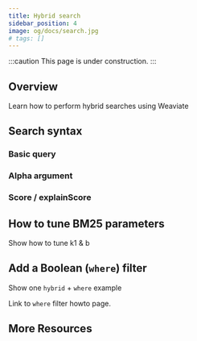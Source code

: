 ```yaml
---
title: Hybrid search
sidebar_position: 4
image: og/docs/search.jpg
# tags: []
---
```


:::caution This page is under construction.
:::

## Overview

Learn how to perform hybrid searches using Weaviate

## Search syntax

### Basic query

### Alpha argument

### Score / explainScore

## How to tune BM25 parameters

Show how to tune k1 & b

## Add a Boolean (`where`) filter

Show one `hybrid` + `where` example

Link to `where` filter howto page.

## More Resources


<DocsMoreResources />
